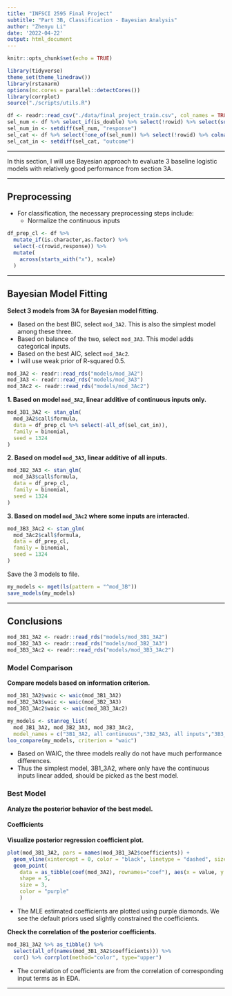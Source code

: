 ```yaml
---
title: "INFSCI 2595 Final Project"
subtitle: "Part 3B, Classification - Bayesian Analysis"
author: "Zhenyu Li"
date: '2022-04-22'
output: html_document
---
```


```r
knitr::opts_chunk$set(echo = TRUE)
```

```r
library(tidyverse)
theme_set(theme_linedraw())
library(rstanarm)
options(mc.cores = parallel::detectCores())
library(corrplot)
source("./scripts/utils.R")
```

```r
df <- readr::read_csv("./data/final_project_train.csv", col_names = TRUE)
sel_num <- df %>% select_if(is_double) %>% select(!rowid) %>% select(sort(names(.))) %>% colnames()
sel_num_in <- setdiff(sel_num, "response")
sel_cat <- df %>% select(!one_of(sel_num)) %>% select(!rowid) %>% colnames()
sel_cat_in <- setdiff(sel_cat, "outcome")
```

----

In this section, I will use Bayesian approach to evaluate 3 baseline logistic models with relatively good performance from section 3A.  

----

## Preprocessing

- For classification, the necessary preprocessing steps include:   
  - Normalize the continuous inputs

```r
df_prep_cl <- df %>%
  mutate_if(is.character,as.factor) %>%
  select(-c(rowid,response)) %>%
  mutate(
    across(starts_with("x"), scale)
  )
```

----

## Bayesian Model Fitting

**Select 3 models from 3A for Bayesian model fitting.** 

- Based on the best BIC, select `mod_3A2`. This is also the simplest model among these three.  
- Based on balance of the two, select `mod_3A3`. This model adds categorical inputs.  
- Based on the best AIC, select `mod_3Ac2`.  
- I will use weak prior of R-squared 0.5.  

```r
mod_3A2 <- readr::read_rds("models/mod_3A2")
mod_3A3 <- readr::read_rds("models/mod_3A3")
mod_3Ac2 <- readr::read_rds("models/mod_3Ac2")
```

**1. Based on model `mod_3A2`, linear additive of continuous inputs only.**  

```r
mod_3B1_3A2 <- stan_glm(
  mod_3A2$call$formula,
  data = df_prep_cl %>% select(-all_of(sel_cat_in)),
  family = binomial,
  seed = 1324
)
```

**2. Based on model `mod_3A3`, linear additive of all inputs.**  

```r
mod_3B2_3A3 <- stan_glm(
  mod_3A3$call$formula,
  data = df_prep_cl,
  family = binomial,
  seed = 1324
)
```


**3. Based on model `mod_3Ac2` where some inputs are interacted.**  

```r
mod_3B3_3Ac2 <- stan_glm(
  mod_3Ac2$call$formula,
  data = df_prep_cl,
  family = binomial,
  seed = 1324
)
```

Save the 3 models to file.  

```r
my_models <- mget(ls(pattern = "^mod_3B"))
save_models(my_models)
```

----

## Conclusions

```r
mod_3B1_3A2 <- readr::read_rds("models/mod_3B1_3A2")
mod_3B2_3A3 <- readr::read_rds("models/mod_3B2_3A3")
mod_3B3_3Ac2 <- readr::read_rds("models/mod_3B3_3Ac2")
```

### Model Comparison

**Compare models based on information criterion.**  

```r
mod_3B1_3A2$waic <- waic(mod_3B1_3A2)
mod_3B2_3A3$waic <- waic(mod_3B2_3A3)
mod_3B3_3Ac2$waic <- waic(mod_3B3_3Ac2)
```

```r
my_models <- stanreg_list(
  mod_3B1_3A2, mod_3B2_3A3, mod_3B3_3Ac2,
  model_names = c("3B1_3A2, all continuous","3B2_3A3, all inputs","3B3_3Ac2, interactions"))
loo_compare(my_models, criterion = "waic")
```

- Based on WAIC, the three models really do not have much performance differences.  
- Thus the simplest model, 3B1_3A2, where only have the continuous inputs linear added, should be picked as the best model.  

### Best Model

**Analyze the posterior behavior of the best model.**  

#### Coefficients

**Visualize posterior regression coefficient plot.**  

```r
plot(mod_3B1_3A2, pars = names(mod_3B1_3A2$coefficients)) +
  geom_vline(xintercept = 0, color = "black", linetype = "dashed", size = 0.5) +
  geom_point(
    data = as_tibble(coef(mod_3A2), rownames="coef"), aes(x = value, y = coef),
    shape = 5,
    size = 3,
    color = "purple"
    )
```

- The MLE estimated coefficients are plotted using purple diamonds. We see the default priors used slightly constrained the coefficients.  


**Check the correlation of the posterior coefficients.**  

```r
mod_3B1_3A2 %>% as_tibble() %>%
  select(all_of(names(mod_3B1_3A2$coefficients))) %>%
  cor() %>% corrplot(method="color", type="upper")
```

- The correlation of coefficients are from the correlation of corresponding input terms as in EDA.  

----
